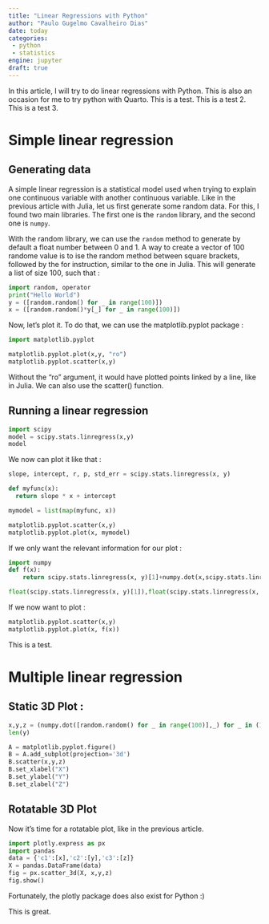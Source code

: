 ```yaml
---
title: "Linear Regressions with Python"
author: "Paulo Gugelmo Cavalheiro Dias"
date: today
categories:
 - python
 - statistics
engine: jupyter
draft: true
---
```


In this article, I will try to do linear regressions with Python. 
This is also an occasion for me to try python with Quarto. 
This is a test. 
This is a test 2.
This is a test 3.

# Simple linear regression

## Generating data

A simple linear regression is a statistical model used when trying to explain one continuous variable with another continuous variable. 
Like in the previous article with Julia, let us first generate some random data. 
For this, I found two main libraries. 
The first one is the `random` library, and the second one is `numpy`.

With the random library, we can use the `random` method to generate by default a float number between 0 and 1. 
A way to create a vector of 100 randome value is to ise the random method between square brackets, followed by the for instruction, similar to the one in Julia. 
This will generate a list of size 100, such that : 

```python
import random, operator
print("Hello World")
y = ([random.random() for _ in range(100)])
x = ([random.random()*y[_] for _ in range(100)])
```
Now, let's plot it. To do that, we can use the matplotlib.pyplot package : 

```python
import matplotlib.pyplot

matplotlib.pyplot.plot(x,y, "ro")
matplotlib.pyplot.scatter(x,y)
```

Without the "ro" argument, it would have plotted points linked by a line, like in Julia. 
We can also use the scatter() function.

## Running a linear regression

```python
import scipy
model = scipy.stats.linregress(x,y)
model
```

We now can plot it like that : 

```python
slope, intercept, r, p, std_err = scipy.stats.linregress(x, y)

def myfunc(x):
  return slope * x + intercept

mymodel = list(map(myfunc, x))

matplotlib.pyplot.scatter(x,y)
matplotlib.pyplot.plot(x, mymodel)
```

If we only want the relevant information for our plot : 

```python
import numpy
def f(x):
    return scipy.stats.linregress(x, y)[1]+numpy.dot(x,scipy.stats.linregress(x, y)[0])

float(scipy.stats.linregress(x, y)[1]),float(scipy.stats.linregress(x, y)[0])
```

If we now want to plot : 

```python
matplotlib.pyplot.scatter(x,y)
matplotlib.pyplot.plot(x, f(x))
```
This is a test. 

# Multiple linear regression

## Static 3D Plot :

```python
x,y,z = (numpy.dot([random.random() for _ in range(100)],_) for _ in (1,2,3))
len(y)
```

```python
A = matplotlib.pyplot.figure()
B = A.add_subplot(projection='3d')
B.scatter(x,y,z)
B.set_xlabel("X")
B.set_ylabel("Y")
B.set_zlabel("Z")
```

## Rotatable 3D Plot 

Now it's time for a rotatable plot, like in the previous article. 

```python
import plotly.express as px
import pandas
data = {'c1':[x],'c2':[y],'c3':[z]}
X = pandas.DataFrame(data)
fig = px.scatter_3d(X, x,y,z)
fig.show()

```

Fortunately, the plotly package does also exist for Python :)

This is great. 
